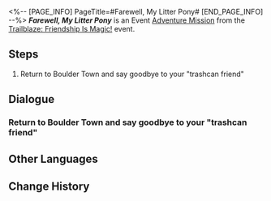 <%-- [PAGE_INFO]
PageTitle=#Farewell, My Litter Pony#
[END_PAGE_INFO] --%>
{{Stub|Dialogue.}}
{{Mission Infobox
|id            = 8024207
|title         = 
|image         = <!--Mission Farewell, My Litter Pony.png-->
|type          = Adventure
|event_name    = Trailblaze: Friendship Is Magic!
|chapter       = 
|requirements  = {{subst:void|<!--Unknown: {"Type":"Manual"}-->}}
|summary       = <!--official mission summary from Fate's Atlas-->
|characters    = Litter Pony; Trailblazer
|startLocation = [[Jarilo-VI]] - [[Boulder Town]]
|world         = Jarilo-VI
|area          = Boulder Town
|prev          = 
|next          = 
|rewards       = Credit*5,000
}}
'''''Farewell, My Litter Pony''''' is an Event [[Adventure Mission]] from the [[Trailblaze: Friendship Is Magic!]] event.

==Steps==
# Return to Boulder Town and say goodbye to your "trashcan friend"

<!--
==Gameplay Notes==

--><!--
==Trial Character==

-->
==Dialogue==
{{Stub Dialogue}}
{{Dialogue End}}

===Return to Boulder Town and say goodbye to your "trashcan friend"{{subst:void|<!--802420701-->}}===
{{Mission Description|type=adventure|location=Boulder Town|update|The shadowy creature has retreated, and Litter Pony is about to return to his own world. Before that, he wants to have a word with you...}}
{{Dialogue Start}}
:{{tx}}
{{Dialogue End}}

==Other Languages==
{{Other Languages
|en   = Farewell, My Litter Pony
|zhs  = 再见，小桶宝力！
|zht  = 再見，小桶寶力！
|ja   = バイバイ、マイリトルゴミー！
|ko   = 굿바이, 리틀통 포니!
|es   = ¡Adiós, mi pequeño cubito poni!
|fr   = Adieu, Salestia
|ru   = Прощай, Сумеречная Мусорка!
|th   = ลาก่อนมายลิตเติ้ลถัง!
|vi   = Tạm Biệt, Thùng Nhỏ!
|de   = Auf Wiedersehen, Little Tonni!
|id   = Selamat Tinggal, Tong Pony!
|pt   = Adeus, Meu Lixo Pônei
}}

==Change History==
{{Change History|2.4}}
